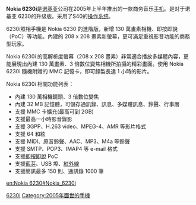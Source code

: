 {{unreferenced|time=2018-11-12T09:06:26+00:00}}
{{Infobox Mobile
| name = Nokia 6230i
| image = Nokia 6230i.png
| screen = 1.7英寸 208×208[[像素|像素]]<br>65536色[[TFT|TFT]]彩屏
| ringtone = 64和弦
| memory = 动态内存32MB
| networks = [[GSM|GSM]] 900/1800/1900 MHz
| connectivity = [[USB|USB]]、[[紅外線|紅外線]]、[[藍牙|藍牙]]
| size = 103×44×20 mm
| weight = 99 [[克|克]]
}}
'''Nokia 6230i'''是[[诺基亚|诺基亚]]公司在2005年上半年推出的一款商务音乐[[手机|手机]]。是对于诺基亚 6230的升级版。采用了S40的[[操作系统|操作系统]]。

6230i照相手機是 Nokia 6230 的進階版，新增 130 萬畫素相機、即按即說（PoC）等功能。內建的 208 x 208 畫素新螢幕，更可滿足重視影音功能的商務型玩家。

Nokia 6230i 的高解析度螢幕（208 x 208 畫素）非常適合播放多媒體內容，更能展現出內建 130 萬畫素、3 倍數位變焦相機所拍攝的精彩畫面。使用 Nokia 6230i 隨機附贈的 MMC 記憶卡，即可錄製長達 1 小時的影片。

Nokia 6230i 相關功能列表：
*內建 130 萬相機鏡頭、3 倍數位變焦
*內建 32 MB 記憶體，可儲存通訊錄、訊息、多媒體訊息、鈴聲、行事曆
*支援 MMC 卡擴充(最高可到 2GB)
*支援最高一小時影音錄影
*支援 3GPP、H.263 video、MPEG-4、AMR 等影片格式
*支援 64 和絃
*支援 MIDI、原音鈴聲、AAC、MP3、M4a 等鈴聲
*支援 SMTP、POP3、IMAP4 等 e-mail 格式
*支援[[即按即說|即按即說]] PoC
*支援[[藍芽|藍芽]]、USB 埠、[[紅外線|紅外線]]
*支援簡訊最多 150 則、通訊錄 1000 筆


{{Mobile-stub}}
{{Nokia phones}}
[[Category:诺基亚手机|6230i]]
[[Category:2005年面世的手機|Category:2005年面世的手機]]

[[en:Nokia_6230#Nokia_6230i|en:Nokia 6230#Nokia_6230i]]